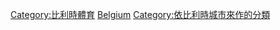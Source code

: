 [[Category:比利時體育|Category:比利時體育]]
[[Category:各國各城市體育|Belgium]]
[[Category:依比利時城市來作的分類|Category:依比利時城市來作的分類]]